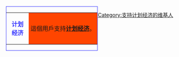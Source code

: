 <references /><div style="float: left; border:solid #3333FF 1px; margin: 1px;">
{| cellspacing="0" style="width: 238px;"
| style="width: 45px; height: 45px; text-align: center; font-size: {{{5|{{{id-s|10}}}}}}pt; color: #3333FF;" | '''计划<br>经济'''
| style="font-size: {{{info-s|10}}}pt;background:#ff4500;padding: 4pt; line-height: 1.25em; color: #FF;" | 這個用戶支持'''[[计划经济]]'''。
|}</div>

[[Category:支持计划经济的维基人]]